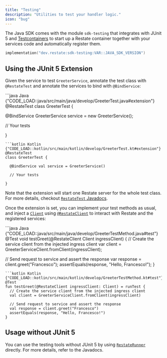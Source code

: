 ```yaml
---
title: "Testing"
description: "Utilities to test your handler logic."
icon: "bug"
---
```


The Java SDK comes with the module `sdk-testing` that integrates with JUnit 5 and [Testcontainers](https://testcontainers.com/) to start up a Restate container together with your services code and automatically register them.

```kotlin
implementation("dev.restate:sdk-testing:VAR::JAVA_SDK_VERSION")
```

## Using the JUnit 5 Extension

Given the service to test `GreeterService`, annotate the test class with `@RestateTest` and annotate the services to bind with `@BindService`:

<CodeGroup>
```java Java {"CODE_LOAD::java/src/main/java/develop/GreeterTest.java#extension"} 
@RestateTest
class GreeterTest {

  @BindService GreeterService service = new GreeterService();

  // Your tests

}
```
```kotlin Kotlin {"CODE_LOAD::kotlin/src/main/kotlin/develop/GreeterTest.kt#extension"} 
@RestateTest
class GreeterTest {

  @BindService val service = GreeterService()

  // Your tests

}
```
</CodeGroup>

Note that the extension will start one Restate server for the whole test class. For more details, checkout [`RestateTest` Javadocs](https://docs.restate.dev/javadocs/dev/restate/sdk/testing/RestateTest.html).

Once the extension is set, you can implement your test methods as usual, and inject a [`Client`](https://docs.restate.dev/javadocs/dev/restate/client/Client.html) using [`@RestateClient`](https://docs.restate.dev/javadocs/dev/restate/sdk/testing/RestateClient.html) to interact with Restate and the registered services:

<CodeGroup>
```java Java {"CODE_LOAD::java/src/main/java/develop/GreeterTestMethod.java#test"} 
@Test
void testGreet(@RestateClient Client ingressClient) {
  // Create the service client from the injected ingress client
  var client = GreeterServiceClient.fromClient(ingressClient);

  // Send request to service and assert the response
  var response = client.greet("Francesco");
  assertEquals(response, "Hello, Francesco!");
}
```
```kotlin Kotlin {"CODE_LOAD::kotlin/src/main/kotlin/develop/GreeterTestMethod.kt#test"} 
@Test
fun testGreet(@RestateClient ingressClient: Client) = runTest {
  // Create the service client from the injected ingress client
  val client = GreeterServiceClient.fromClient(ingressClient)

  // Send request to service and assert the response
  val response = client.greet("Francesco")
  assertEquals(response, "Hello, Francesco!")
}
```
</CodeGroup>

## Usage without JUnit 5

You can use the testing tools without JUnit 5 by using [`RestateRunner`](https://docs.restate.dev/javadocs/dev/restate/sdk/testing/RestateRunner.html) directly.
For more details, refer to the Javadocs.




